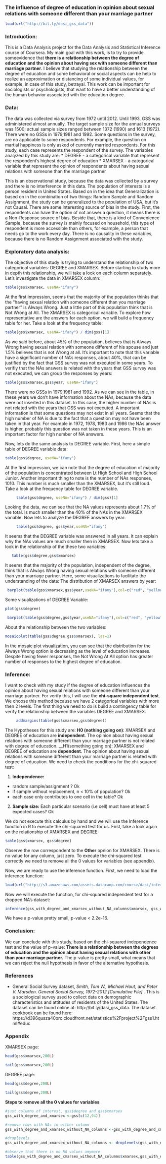 <!-- Make sure that the knitr package is installed and loaded. -->
<!-- For more info on the package options see http://yihui.name/knitr/options -->

<!-- Replace below with the title of your project -->
### The influence of degree of education in opinion about sexual relations with someone different than your marriage partner
<!-- Enter the code required to load your data in the space below. The data will be loaded but the line of code won't show up in your write up (echo=FALSE) in order to save space-->
```r
load(url("http://bit.ly/dasi_gss_data"))
```

### Introduction:
This is a Data Analysis project for the Data Analysis and Statistical Inference course of Coursera. My main goal with this work, is to try to provide someevidence that __there is a relationship between the degree of education and the  opinion about having sex with someone different than marriage partner__.
I believe that studying the relationship between the degree of education and some behavioral or social aspects can be help to realize an approximation or distancing of some individual values, for example, in case of this study, betrayal. 
This work can be important for sociologists or psychologists, that want to have a better understanding of the human behavior associated with the education degree.

### Data:
The data was collected via survey from 1972 until 2012. Until 1993, GSS was administered almost annually. The target sample size for the annual surveys was 1500; actual sample sizes ranged between 1372 (1990) and 1613 (1972). There were no GSSs in 1979,1981 and 1992.
Some questions in the survey, are no applicable to some respondents. For example, the question on martial happiness is only asked of currently married respondents.
For this study, each case represents the respondent of the survey.
The variables analyzed by this study are:
* DEGREE - a categorical variable that represent the respondent's highest degree of education 
* XMARSEX -  a categorical variable that represent the opinion of respondents about having sexual relations with someone than the marriage partner

This is an observational study, because the data was collected by a survey and there is no interference in this data.
The population of interests is a person resident in United States. 
Based on in the idea that Generalization is based on in the combination of two things: Random Sample and Random Assignment, the study can be generalized to the population of USA, but it's not Causal.
There are some interesting source of bias in the study. First, the respondents can have the option of not answer a question, it means there is a Non-Response source of bias. Beside that, there is a kind of Convenience Sample, because the survey is mainly focused on household, this type of respondent is more accessible than others, for example, a person that needs go to the work every day.
There is no causality in these variables, because there is no Random Assignment associated with the study.

### Exploratory data analysis:
The objective of this study is trying to understand the relationship of two categorical variables: DEGREE and XMARSEX.
Before starting to study more in depth this relationship, we will take a look on each column separately.
Let's investigate the data in XMARSEX column:

```r
table(gss$xmarsex, useNA="ifany")
```
At the first impression, seems that the majority of the population thinks that the "having sexual relation with someone different than you marriage partner" is Always Wrong. Just a little part of this population think that is Not Wrong at All.
The XMARSEX is categorical variable. To explore how representative are the answers for each option, we will build a frequency table for her.
Take a look at the frequency table: 

```r
table(gss$xmarsex, useNA="ifany") / dim(gss)[1]
```
As we said before, about 45% of the population, believes that is Always Wrong having sexual relation with someone different of his spouse and just 1.5% believes that is not Wrong at all.
It's important to note that this variable have a significant number of NA's responses, about 40%, that can be justified by the fact that GSS survey was not executed in some years.
To verifiy that the NAs answers is related with the years that GSS survey was not executed, we can group the responses by years:

```r
table(gss$xmarsex,gss$year, useNA="ifany")
```
There were no GSSs in 1979,1981 and 1992. As we can see in the table, in these years we don't have information about the NAs, because the data were not inserted in this dataset. In this case, the higher number of NAs is not related with the years that GSS was not executed. A important information is that some questions may not exist in all years. 
Seems that the high number of NA  is due to the fact that a question may not have been taken in that year. For example in 1972, 1978, 1983 and 1986 the NAs answer is higher, probably this question was not taken in these years. This is an important factor for high number of NA answers.

Now, lets do the same analysis to DEGREE variable.
First, here a simple table of DEGREE variable data:
```r
table(gss$degree, useNA="ifany")
```
At the first impression, we can note that the degree of education of majority of the population is concentrated between Lt High School and High School Junior.
Another important thing to note is the number of NAs responses, 1010. This number is much smaller than the XMARSEX, but it's still loud.
Take a look at the frequency table for DEGREE variable.

```r
     table(gss$degree, useNA="ifany") / dim(gss)[1]
```
Looking the data, we can see that the NA values represents about 1.7% of the total. Is much smaller than the 40% of the NAs in the XMARSEX variable.
Now lets to analyze the DEGREE answers by year:

```r
     table(gss$degree, gss$year,useNA="ifany") 
```

It seems that the DEGREE variable was answered in all years. It can explain why the NAs values are much smaller then in XMARSEX.
Now lets take a look in the relationship of the these two variables:
```r
   table(gss$degree,gss$xmarsex)
```

It seems that the majority of the population, independent of the degree,  think that is Always Wrong having sexual relations with someone different than your marriage partner.
Here, some visualizations to facilitate the understanding of the data:
The distribution of XMARSEX answers by year:
```r
 barplot(table(gss$xmarsex,gss$year,useNA="ifany"),col=c("red", "yellow", "orange", "green", "grey", "white"),legend=c("Always Wrong", "Almst Always wrg", "Sometimes Wrong", "Not Wrong at All", "Other", "NA"))
```
Some visualizations of DEGREE Variable:
```r
plot(gss$degree)
```

```r
 barplot(table(gss$degree,gss$year,useNA="ifany"),col=c("red", "yellow", "orange", "green", "grey", "white"),legend=c("Lt High School", "High School", "Junior College",  "Bachelor", "Graduate", "NA"))
```

About the relationship between the two variables: 
```r
mosaicplot(table(gss$degree,gss$xmarsex), las=1)
```
In the mosaic plot visualization, you can see that the distribution for the Always Wrong option is decreasing as the level of education increases. Despite having fewer responses, the Not Wrong At All option has greater number of responses to the highest degree of education.

### Inference:
I want to check with my study if the degree of education influences the opinion about having sexual relations with someone different than your marriage partner.
For verify this, I will use the __chi-square independent test__. We choose this method because we have 2 categorical variables with more then 2 levels. 
The first thing we need to do is build a contingency table for verify the relationship between the variables DEGREE and XMARSEX.

```r
     addmargins(table(gss$xmarsex,gss$degree))
```
The Hypotheses for this study are:
__H0 (nothing going on)__: XMARSEX and DEGREE of education are __independent__. The opinion about having sexual relations with someone different than your marriage partner is not related with degree of education.
__H1(something going on): XMARSEX and DEGREE of education are __dependent__. The opinion about having sexual relations with someone different than your marriage partner is related with degree of education.
We need to check the conditions for the chi-squared test:

1) __Independence:__ 
* random sample/assignment ? Ok
* if sample without replacement, n < 10% of population? Ok
* each case only contributes to one cell in the table? Ok

2) __Sample size:__ Each particular scenario (i.e cell) must have at least 5 expected cases? Ok

We do not execute this calculus  by hand and we will use the Inference function in R to execute the chi-squared test for us.
First, take a look again on the relationship of XMARSEX and DEGREE:

```r
table(gss$xmarsex, gss$degree)
```

Observe the row correspondent to the __Other__ opnion for XMARSEX. There is no value for any column, just zero. 
To execute the chi-squared test correctly we need to remove all the 0 values for variables (see appendix).


Now, we are ready to use the inference function.
First, we need to load the inference function:
```r
load(url("http://s3.amazonaws.com/assets.datacamp.com/course/dasi/inference.Rdata"))
```

Now we will execute the function, for chi-squared independent test for a dropped NA's dataset:
```r
inference(gss_with_degree_and_xmarsex_without_NA_columns$xmarsex, gss_with_degree_and_xmarsex_without_NA_columns$degree, est = "proportion", type = "ht", method = "theoretical", alternative = "greater",inf_lines=FALSE)
```
We have a p-value pretty small, p-value < 2.2e-16.

### Conclusion:
We can conclude with this study, based on the chi-squared independence test and  the value of p-value:
__There is a relationship between the degrees of education and the opinion about having sexual relations with other than your marriage partner.__
The p-value is pretty small, what means that we can reject the null hypothesis in favor of the alternative hypothesis.


### References

* General Social Survey dataset, _Smith, Tom W., Michael Hout, and Peter V. Marsden. General Social Survey, 1972-2012 [Cumulative File]_ . This is a sociological survey used to collect data on demographic characteristics and attitudes of residents of the United States.
The dataset can be found online at: http://bit.ly/dasi_gss_data.
The dataset cookbook can be found here: https://d396qusza40orc.cloudfront.net/statistics%2Fproject%2Fgss1.html#educ

### Appendix

XMARSEX page:

```r
head(gss$xmarsex,200L)

tail(gss$xmarsex,200L)
```

DEGREE page:

```r
head(gss$degree,200L)

tail(gss$degree,200L)
```

__Steps to remove all the 0 values for variables__ 

```r
#just columns of interest, gss$degree and gss$xmarsex
gss_with_degree_and_xmarsex <-gss[c(12,94)]

#remove rows with NAs in either column
gss_with_degree_and_xmarsex_without_NA_columns <-gss_with_degree_and_xmarsex[!is.na(gss_with_degree_and_xmarsex[,1])&!is.na(gss_with_degree_and_xmarsex[,2]),]

#droplevels
gss_with_degree_and_xmarsex_without_NA_columns <- droplevels(gss_with_degree_and_xmarsex_without_NA_columns)

#observe that there is no NA values anymore
table(gss_with_degree_and_xmarsex_without_NA_columns$xmarsex,gss_with_degree_and_xmarsex_without_NA_columns$degree)
```




